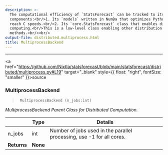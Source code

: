 ```yaml
---
description: >-
  The computational efficiency of `StatsForecast` can be tracked to its two core
  components:<br/>1. Its `models` written in NumBa that optimizes Python code to
  reach C speeds.<br/>2. Its `core.StatsForecast` class that enables distributed
  computing.<br/>This is a low-level class enabling other distribution
  methods.<br/><br/>
output-file: distributed.multiprocess.html
title: MultiprocessBackend
---
```



------------------------------------------------------------------------

<a
href="https://github.com/Nixtla/statsforecast/blob/main/statsforecast/distributed/multiprocess.py#L19"
target="_blank" style={{ float: "right", fontSize: "smaller" }}>source</a>

### MultiprocessBackend

> ``` text
>  MultiprocessBackend (n_jobs:int)
> ```

*MultiprocessBackend Parent Class for Distributed Computation.*

|  | **Type** | **Details** |
|--------|---------------------------|-------------------------------------|
| n_jobs | int | Number of jobs used in the parallel processing, use -1 for all cores. |
| **Returns** | **None** |  |

